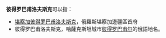 '''彼得罗巴甫洛夫斯克'''可以指：
*[[堪察加彼得罗巴甫洛夫斯克|堪察加彼得罗巴甫洛夫斯克]]，俄羅斯堪察加邊疆區首府
*彼得罗巴甫洛夫斯克，哈薩克斯坦城市[[彼得罗巴甫尔|彼得罗巴甫尔]]的俄語地名。

{{Disambiguation|B|Cat=八字以上地名译名消歧义}}